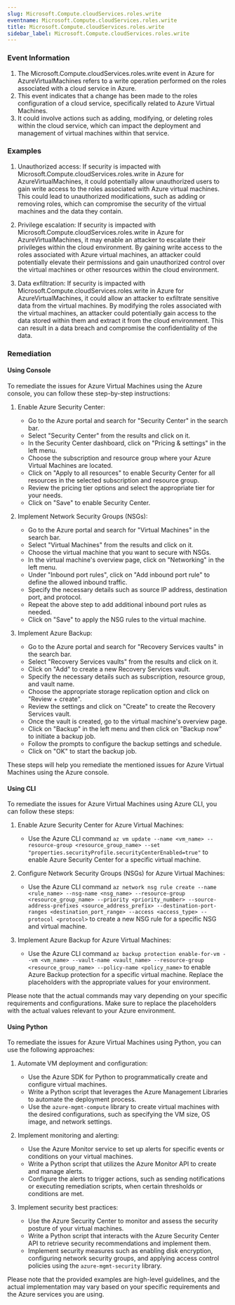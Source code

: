 ```yaml
--- 
slug: Microsoft.Compute.cloudServices.roles.write
eventname: Microsoft.Compute.cloudServices.roles.write
title: Microsoft.Compute.cloudServices.roles.write
sidebar_label: Microsoft.Compute.cloudServices.roles.write
---
```

                       
### Event Information

1. The Microsoft.Compute.cloudServices.roles.write event in Azure for AzureVirtualMachines refers to a write operation performed on the roles associated with a cloud service in Azure.
2. This event indicates that a change has been made to the roles configuration of a cloud service, specifically related to Azure Virtual Machines.
3. It could involve actions such as adding, modifying, or deleting roles within the cloud service, which can impact the deployment and management of virtual machines within that service.


### Examples

1. Unauthorized access: If security is impacted with Microsoft.Compute.cloudServices.roles.write in Azure for AzureVirtualMachines, it could potentially allow unauthorized users to gain write access to the roles associated with Azure virtual machines. This could lead to unauthorized modifications, such as adding or removing roles, which can compromise the security of the virtual machines and the data they contain.

2. Privilege escalation: If security is impacted with Microsoft.Compute.cloudServices.roles.write in Azure for AzureVirtualMachines, it may enable an attacker to escalate their privileges within the cloud environment. By gaining write access to the roles associated with Azure virtual machines, an attacker could potentially elevate their permissions and gain unauthorized control over the virtual machines or other resources within the cloud environment.

3. Data exfiltration: If security is impacted with Microsoft.Compute.cloudServices.roles.write in Azure for AzureVirtualMachines, it could allow an attacker to exfiltrate sensitive data from the virtual machines. By modifying the roles associated with the virtual machines, an attacker could potentially gain access to the data stored within them and extract it from the cloud environment. This can result in a data breach and compromise the confidentiality of the data.

### Remediation

#### Using Console

To remediate the issues for Azure Virtual Machines using the Azure console, you can follow these step-by-step instructions:

1. Enable Azure Security Center:
   - Go to the Azure portal and search for "Security Center" in the search bar.
   - Select "Security Center" from the results and click on it.
   - In the Security Center dashboard, click on "Pricing & settings" in the left menu.
   - Choose the subscription and resource group where your Azure Virtual Machines are located.
   - Click on "Apply to all resources" to enable Security Center for all resources in the selected subscription and resource group.
   - Review the pricing tier options and select the appropriate tier for your needs.
   - Click on "Save" to enable Security Center.

2. Implement Network Security Groups (NSGs):
   - Go to the Azure portal and search for "Virtual Machines" in the search bar.
   - Select "Virtual Machines" from the results and click on it.
   - Choose the virtual machine that you want to secure with NSGs.
   - In the virtual machine's overview page, click on "Networking" in the left menu.
   - Under "Inbound port rules", click on "Add inbound port rule" to define the allowed inbound traffic.
   - Specify the necessary details such as source IP address, destination port, and protocol.
   - Repeat the above step to add additional inbound port rules as needed.
   - Click on "Save" to apply the NSG rules to the virtual machine.

3. Implement Azure Backup:
   - Go to the Azure portal and search for "Recovery Services vaults" in the search bar.
   - Select "Recovery Services vaults" from the results and click on it.
   - Click on "Add" to create a new Recovery Services vault.
   - Specify the necessary details such as subscription, resource group, and vault name.
   - Choose the appropriate storage replication option and click on "Review + create".
   - Review the settings and click on "Create" to create the Recovery Services vault.
   - Once the vault is created, go to the virtual machine's overview page.
   - Click on "Backup" in the left menu and then click on "Backup now" to initiate a backup job.
   - Follow the prompts to configure the backup settings and schedule.
   - Click on "OK" to start the backup job.

These steps will help you remediate the mentioned issues for Azure Virtual Machines using the Azure console.

#### Using CLI

To remediate the issues for Azure Virtual Machines using Azure CLI, you can follow these steps:

1. Enable Azure Security Center for Azure Virtual Machines:
   - Use the Azure CLI command `az vm update --name <vm_name> --resource-group <resource_group_name> --set "properties.securityProfile.securityCenterEnabled=true"` to enable Azure Security Center for a specific virtual machine.

2. Configure Network Security Groups (NSGs) for Azure Virtual Machines:
   - Use the Azure CLI command `az network nsg rule create --name <rule_name> --nsg-name <nsg_name> --resource-group <resource_group_name> --priority <priority_number> --source-address-prefixes <source_address_prefix> --destination-port-ranges <destination_port_range> --access <access_type> --protocol <protocol>` to create a new NSG rule for a specific NSG and virtual machine.

3. Implement Azure Backup for Azure Virtual Machines:
   - Use the Azure CLI command `az backup protection enable-for-vm --vm <vm_name> --vault-name <vault_name> --resource-group <resource_group_name> --policy-name <policy_name>` to enable Azure Backup protection for a specific virtual machine. Replace the placeholders with the appropriate values for your environment.

Please note that the actual commands may vary depending on your specific requirements and configurations. Make sure to replace the placeholders with the actual values relevant to your Azure environment.

#### Using Python

To remediate the issues for Azure Virtual Machines using Python, you can use the following approaches:

1. Automate VM deployment and configuration:
   - Use the Azure SDK for Python to programmatically create and configure virtual machines.
   - Write a Python script that leverages the Azure Management Libraries to automate the deployment process.
   - Use the `azure-mgmt-compute` library to create virtual machines with the desired configurations, such as specifying the VM size, OS image, and network settings.

2. Implement monitoring and alerting:
   - Use the Azure Monitor service to set up alerts for specific events or conditions on your virtual machines.
   - Write a Python script that utilizes the Azure Monitor API to create and manage alerts.
   - Configure the alerts to trigger actions, such as sending notifications or executing remediation scripts, when certain thresholds or conditions are met.

3. Implement security best practices:
   - Use the Azure Security Center to monitor and assess the security posture of your virtual machines.
   - Write a Python script that interacts with the Azure Security Center API to retrieve security recommendations and implement them.
   - Implement security measures such as enabling disk encryption, configuring network security groups, and applying access control policies using the `azure-mgmt-security` library.

Please note that the provided examples are high-level guidelines, and the actual implementation may vary based on your specific requirements and the Azure services you are using.


 